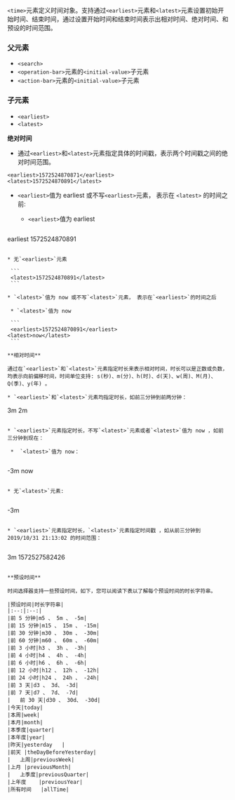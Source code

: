 `<time>`元素定义时间对象。支持通过`<earliest>`元素和`<latest>`元素设置初始开始时间、结束时间，通过设置开始时间和结束时间表示出相对时间、绝对时间、和预设的时间范围。

### 父元素

* `<search>`
* `<operation-bar>`元素的`<initial-value>`子元素
* `<action-bar>`元素的`<initial-value>`子元素

### 子元素

* `<earliest>`
* `<latest>`

**绝对时间**

* 通过`<earliest>`和`<latest>`元素指定具体的时间戳，表示两个时间戳之间的绝对时间范围。

 ```
<earliest>1572524870871</earliest>
<latest>1572524870891</latest>
```

* `<earliest>`值为 earliest 或不写`<earliest>`元素， 表示在 `<latest>` 的时间之前:

	 * `<earliest>`值为 earliest
	 
   ```
<earliest>earliest</earliest>
<latest>1572524870891</latest>
   ```
	 
 * 无`<earliest>`元素
 
	```
	<latest>1572524870891</latest>
	```
	
* `<latest>`值为 now 或不写`<latest>`元素， 表示在`<earliest>`的时间之后

	* `<latest>`值为 now
	
	```
	<earliest>1572524870891</earliest>
<latest>now</latest>
	```
	
**相对时间**

通过在`<earliest>`和`<latest>`元素指定时长来表示相对时间，时长可以是正数或负数，均表示向前偏移时间，时间单位支持: s(秒)、m(分)、h(时)、d(天)、w(周)、M(月)、Q(季)、y(年) 。

* `<earliest>`和`<latest>`元素均指定时长，如前三分钟到前两分钟：

 ```
<earliest>3m</earliest>
<latest>2m</latest>
```

* `<earliest>`元素指定时长，不写`<latest>`元素或者`<latest>`值为 now ，如前三分钟到现在：

 *  `<latest>`值为 now：
	
   ```	
<earliest>-3m</earliest>
<latest>now</latest>
 ```
 
 * 无`<latest>`元素:
	
   ```
<earliest>-3m</earliest>
   ```
	 
* `<earliest>`元素指定时长，`<latest>`元素指定时间戳 ，如从前三分钟到2019/10/31 21:13:02 的时间范围：
	
 ```
<earliest>3m</earliest>
<latest>1572527582426</latest>
```
	
**预设时间**
	
时间选择器支持一些预设时间，如下，您可以阅读下表以了解每个预设时间的时长字符串。
	
|预设时间|时长字符串|
|:--:|:--:|
|前 5 分钟|m5 、 5m 、 -5m|
|前 15 分钟|m15 、 15m 、 -15m|
|前 30 分钟|m30 、 30m 、 -30m|
|前 60 分钟|m60 、 60m 、 -60m|
|前 3 小时|h3 、 3h 、 -3h|
|前 4 小时|h4 、 4h 、 -4h|
|前 6 小时|h6 、 6h 、 -6h|
|前 12 小时|h12 、 12h 、 -12h|
|前 24 小时|h24 、 24h 、 -24h|
|前 3 天|d3 、 3d、 -3d|
|前 7 天|d7 、 7d、 -7d|
|	前 30 天|d30 、 30d、 -30d|
|今天|today|
|本周|week|
|本月|month|
|本季度|quarter|
|本年度|year|
|昨天|yesterday	|
|前天	|theDayBeforeYesterday|
|	上周|previousWeek|
|上月	|previousMonth|
|	上季度|previousQuarter|
|上年度	|previousYear|
|所有时间	|allTime|
